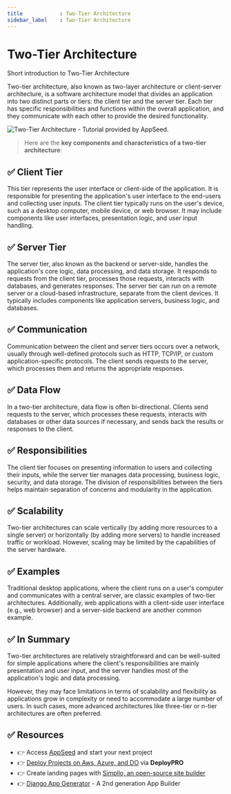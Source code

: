 ```yaml
---
title            : Two-Tier Architecture
sidebar_label    : Two-Tier Architecture
---
```


# Two-Tier Architecture

<SubHeading>Short introduction to Two-Tier Architecture</SubHeading>

Two-tier architecture, also known as two-layer architecture or client-server architecture, is a software architecture model that divides an application into two distinct parts or tiers: 
the client tier and the server tier. Each tier has specific responsibilities and functions within the overall application, and they communicate with each other to provide the desired functionality.

![Two-Tier Architecture - Tutorial provided by AppSeed.](https://github-production-user-asset-6210df.s3.amazonaws.com/51070104/269203685-75fe6577-1ba3-4d34-9716-901bb9c544fc.jpg) 

> Here are the **key components and characteristics of a two-tier architecture**:

## ✅ **Client Tier** 

This tier represents the user interface or client-side of the application. It is responsible for presenting the application's user interface to the end-users and collecting user inputs. 
The client tier typically runs on the user's device, such as a desktop computer, mobile device, or web browser. It may include components like user interfaces, presentation logic, and user input handling.

## ✅ **Server Tier** 

The server tier, also known as the backend or server-side, handles the application's core logic, data processing, and data storage. 
It responds to requests from the client tier, processes those requests, interacts with databases, and generates responses. 
The server tier can run on a remote server or a cloud-based infrastructure, separate from the client devices. It typically includes components like application servers, business logic, and databases.

## ✅ **Communication** 

Communication between the client and server tiers occurs over a network, usually through well-defined protocols such as HTTP, TCP/IP, or custom application-specific protocols. 
The client sends requests to the server, which processes them and returns the appropriate responses.

## ✅ **Data Flow** 

In a two-tier architecture, data flow is often bi-directional. 
Clients send requests to the server, which processes these requests, interacts with databases or other data sources if necessary, and sends back the results or responses to the client.

## ✅ **Responsibilities** 

The client tier focuses on presenting information to users and collecting their inputs, while the server tier manages data processing, business logic, security, and data storage. 
The division of responsibilities between the tiers helps maintain separation of concerns and modularity in the application.

## ✅ **Scalability** 

Two-tier architectures can scale vertically (by adding more resources to a single server) or horizontally (by adding more servers) to handle increased traffic or workload. 
However, scaling may be limited by the capabilities of the server hardware.

## ✅ **Examples** 

Traditional desktop applications, where the client runs on a user's computer and communicates with a central server, are classic examples of two-tier architectures. 
Additionally, web applications with a client-side user interface (e.g., web browser) and a server-side backend are another common example.

## ✅ In Summary

Two-tier architectures are relatively straightforward and can be well-suited for simple applications where the client's responsibilities are mainly presentation and user input, 
and the server handles most of the application's logic and data processing. 

However, they may face limitations in terms of scalability and flexibility as applications grow in complexity or need to accommodate a large number of users. 
In such cases, more advanced architectures like three-tier or n-tier architectures are often preferred.

## ✅ Resources 

- 👉 Access [AppSeed](https://appseed.us/) and start your next project
- 👉 [Deploy Projects on Aws, Azure, and DO](https://www.docs.deploypro.dev/) via **DeployPRO**
- 👉 Create landing pages with [Simpllo, an open-source site builder](https://www.simpllo.com/)
- 👉 [Django App Generator](https://app-generator.dev/django/) - A 2nd generation App Builder
